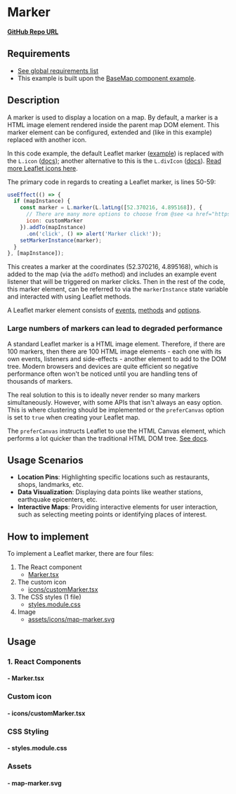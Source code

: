 
<Meta of={MarkerStories} />

# Marker

**<a href="https://github.com/Amsterdam/ee-react-map-demos/tree/main/src/pages/Marker" target="_blank">GitHub Repo URL</a>**

## Requirements

- [See global requirements list](../?path=/docs/global-requirements--docs)
- This example is built upon the [BaseMap component example](../?path=/docs/react-baselayer--docs).

## Description

A marker is used to display a location on a map. By default, a marker is a HTML image element rendered inside the parent map DOM element. This marker element can be configured, extended and (like in this example) replaced with another icon.

In this code example, the default Leaflet marker (<a href="https://leafletjs.com/examples/layers-control/" target="_blank">example</a>) is replaced with the `L.icon` (<a href="https://leafletjs.com/reference.html#icon" target="_blank">docs</a>); another alternative to this is the `L.divIcon` (<a href="https://leafletjs.com/reference.html#divicon" target="_blank">docs</a>). [Read more Leaflet icons here](../?path=/docs/icons--docs).

The primary code in regards to creating a Leaflet marker, is lines 50-59:

```js
useEffect(() => {
  if (mapInstance) {
    const marker = L.marker(L.latLng([52.370216, 4.895168]), {
      // There are many more options to choose from @see <a href="https://leafletjs.com/reference.html#marker" target="_blank">https://leafletjs.com/reference.html#marker</a>
      icon: customMarker
    }).addTo(mapInstance)
      .on('click', () => alert('Marker click!'));
    setMarkerInstance(marker);
  }
}, [mapInstance]);
```

This creates a marker at the coordinates (52.370216, 4.895168), which is added to the map (via the `addTo` method) and includes an example event listener that will be triggered on marker clicks. Then in the rest of the code, this marker element, can be referred to via the `markerInstance` state variable and interacted with using Leaflet methods.

A Leaflet marker element consists of <a href="https://leafletjs.com/reference.html#marker-move" target="_blank">events</a>, <a href="https://leafletjs.com/reference.html#marker-l-marker" target="_blank">methods</a> and <a href="https://leafletjs.com/reference.html#marker-icon" target="_blank">options</a>.

### Large numbers of markers can lead to degraded performance

A standard Leaflet marker is a HTML image element. Therefore, if there are 100 markers, then there are 100 HTML image elements - each one with its own events, listeners and side-effects - another element to add to the DOM tree. Modern browsers and devices are quite efficient so negative performance often won't be noticed until you are handling tens of thousands of markers.

The real solution to this is to ideally never render so many markers simultaneously. However, with some APIs that isn't always an easy option. This is where clustering should be implemented or the `preferCanvas` option is set to `true` when creating your Leaflet map.

The `preferCanvas` instructs Leaflet to use the HTML Canvas element, which performs a lot quicker than the traditional HTML DOM tree. <a href="https://leafletjs.com/reference.html#map-prefercanvas" target="_blank">See docs</a>.

## Usage Scenarios

- **Location Pins**: Highlighting specific locations such as restaurants, shops, landmarks, etc.
- **Data Visualization**: Displaying data points like weather stations, earthquake epicenters, etc.
- **Interactive Maps**: Providing interactive elements for user interaction, such as selecting meeting points or identifying places of interest.

## How to implement

To implement a Leaflet marker, there are four files:

1. The React component
    * [Marker.tsx](#--markertsx)
2. The custom icon
    * [icons/customMarker.tsx](#--iconscustommarkertsx)
3. The CSS styles (1 file)
    * [styles.module.css](#--stylesmodulecss)
4. Image
    * [assets/icons/map-marker.svg](#--map-markersvg)

## Usage

### 1. React Components

#### - Marker.tsx

<Source code={Marker} />

### Custom icon

#### - icons/customMarker.tsx

<Source code={customMarker} />

### CSS Styling

#### - styles.module.css

<Source code={styles} />

### Assets

#### - map-marker.svg

<Source code={icon} />
